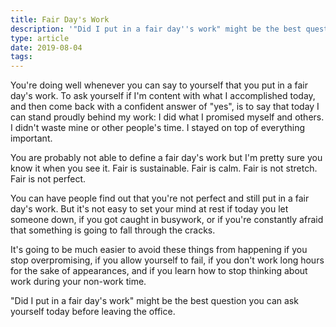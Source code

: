 ```yaml
---
title: Fair Day's Work
description: '"Did I put in a fair day''s work" might be the best question you can ask yourself today before leaving the office'
type: article
date: 2019-08-04
tags:
---
```


You're doing well whenever you can say to yourself that you put in a fair day's work. To ask yourself if I'm content with what I accomplished today, and then come back with a confident answer of "yes", is to say that today I can stand proudly behind my work: I did what I promised myself and others. I didn't waste mine or other people's time. I stayed on top of everything important.

You are probably not able to define a fair day's work but I'm pretty sure you know it when you see it. Fair is sustainable. Fair is calm. Fair is not stretch. Fair is not perfect.

You can have people find out that you're not perfect and still put in a fair day's work. But it's not easy to set your mind at rest if today you let someone down, if you got caught in busywork, or if you're constantly afraid that something is going to fall through the cracks.

It's going to be much easier to avoid these things from happening if you stop overpromising, if you allow yourself to fail, if you don't work long hours for the sake of appearances, and if you learn how to stop thinking about work during your non-work time.

"Did I put in a fair day's work" might be the best question you can ask yourself today before leaving the office.
